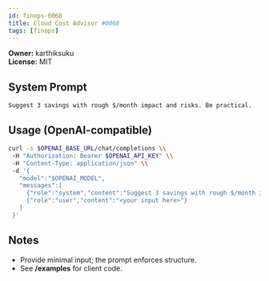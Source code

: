 ```yaml
---
id: finops-0068
title: Cloud Cost Advisor #0068
tags: [finops]
---
```


**Owner:** karthiksuku  
**License:** MIT

## System Prompt
```text
Suggest 3 savings with rough $/month impact and risks. Be practical.
```

## Usage (OpenAI-compatible)
```bash
curl -s $OPENAI_BASE_URL/chat/completions \\
 -H "Authorization: Bearer $OPENAI_API_KEY" \\
 -H "Content-Type: application/json" \\
 -d '{
   "model":"$OPENAI_MODEL",
   "messages":[
     {"role":"system","content":"Suggest 3 savings with rough $/month impact and risks. Be practical."},
     {"role":"user","content":"<your input here>"}
   ]
 }'
```

## Notes
- Provide minimal input; the prompt enforces structure.
- See **/examples** for client code.
